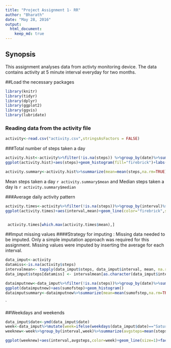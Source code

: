 ---
title: "Project Assignment 1- RR"
author: "Bharath"
date: "May 28, 2016"
output:
  html_document:
    keep_md: true
---
## Synopsis

This assignment analyses data from activty monitoring device. The data contains activity at 5 minute interval everyday for two months.
     

##Load the necessary packages     
```{r global_options, include=TRUE} 
library(knitr)
library(tidyr)
library(dplyr)
library(ggplot2)
library(ggvis)
library(lubridate)
```
### Reading data from the activity file
```{r read data,echo=TRUE}
activity<-read.csv("activity.csv",stringsAsFactors = FALSE)
```
###Total number of steps taken a day
```{r total number of steps,echo=TRUE}
activity.hist<-activity%>%filter(!is.na(steps)) %>%group_by(date)%>%summarize(steps=sum(steps,na.rm=TRUE))
ggplot(activity.hist)+aes(steps)+geom_histogram(fill="firebrick")+labs(x="Number of steps",y="frequency",title="Histogram of number of steps")
```

```{r mean steps,Echo=FALSE}
activity.summary<-activity.hist%>%summarize(mean=mean(steps,na.rm=TRUE),median=median(steps,na.rm=TRUE))
```

Mean steps taken a day `r activity.summary$mean` and Median steps taken a day is `r activity.summary$median`

###Average daily activity pattern
```{r time series,echo=TRUE}

activity.times<-activity%>%filter(!is.na(steps))%>%group_by(interval)%>%summarise(mean=mean(steps))
ggplot(activity.times)+aes(interval,mean)+geom_line(color="firebrick",size=1)



```
```{r maz steps,echo=TRUE}
 activity.times[which.max(activity.times$mean),]
```

##Imput missing values
####Strategy for imputing : 
Missing data needed to be imputed. Only a simple imputation approach was required for this assignment. Missing values were imputed by inserting the average for each interval.

```{r imput,echo=TRUE}
data_imput<-activity
datamiss<-is.na(activity$steps)
intervalmean<- tapply(data_imput$steps, data_imput$interval, mean, na.rm=TRUE, simplify = TRUE)
data_imput$steps[datamiss] <- intervalmean[as.character(data_imput$interval[datamiss])]

dataimputnew<-data_imput%>%filter(!is.na(steps))%>%group_by(date)%>%summarise(sumofstep=sum(steps))
ggplot(dataimputnew)+aes(sumofstep)+geom_histogram()
dataimputsummary<-dataimputnew%>%summarize(mean=mean(sumofstep,na.rm=TRUE),median=median(sumofstep,na.rm=TRUE))
```

`

##Weekdays and weekends

```{r weekdays and weekends,echo=TRUE}

data_imput$date<-ymd(data_imput$date)
week<-data_imput%>%mutate(week=ifelse(weekdays(data_imput$date)=="Saturday"|weekdays(data_imput$date)=="Sunday","weekend","weekday"))
weeknew<-week%>%group_by(interval,week)%>%summarize(avgsteps=mean(steps,na.rm=TRUE))

ggplot(weeknew)+aes(interval,avgsteps,color=week)+geom_line(size=1)+facet_wrap(~week)
```
